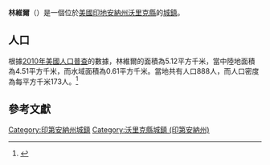 {{noteTA
|G1=USState
|G2=地名
|G3=Unit
}}
{{Infobox settlement
|name            = 林維爾
|native_name = Lynnville
|settlement_type          = [[鎮|城鎮]]
|image_skyline            = Lynnville, Indiana.jpg
|imagesize                = 250px
|image_map                = Warrick County Indiana Incorporated and Unincorporated areas Lynnville Highlighted 1845486.svg
|mapsize                  = 250px
|subdivision_type         = [[世界政區索引|國家]]
|subdivision_type1        = [[美国州份|州份]]
|subdivision_type2        = [[印地安納州行政區劃|縣]]
|subdivision_name         = [[美国|美国]]
|subdivision_name1        = [[印地安納州|印地安納州]]
|subdivision_name2        = [[沃里克縣_(印地安納州)|沃里克縣]]
|elevation_ft             = 463
|elevation_m              = 141
|timezone                 = [[北美东部时区|CST]]
|area_total_km2           = 5.12
|area_land_km2            = 4.51
|area_water_km2           = 0.61
|area_total_sq_mi         = 
|area_land_sq_mi          = 
|area_water_sq_mi         = 
|population_as_of         = [[2010年美國人口普查|2010]]
|population_footnotes     = 
|population_total         = 888
|population_density_km2   = auto
|population_density_sq_mi = auto
|utc_offset               = -5
|coordinates              = {{coord|38|11|59|N|87|18|41|W|display=inline,title}}
| coor_pinpoint           = 
| coordinates_footnotes   = 
|timezone_DST             = EDT
|utc_offset_DST           = -4
|postal_code_type         = [[美國郵區編號|郵區編號]]
|postal_code              = 47619
|area_code                = {{link-en|电话区号812|Area code 812|812}}
|blank_name = [[地名信息系统|GNIS ID]]
|blank_info = 438435<ref name="GNIS">{{cite gnis|438435|Lynnville}}</ref>
}}
'''林維爾'''（{{lang-en|Lynnville}}）是一個位於[[美國|美國]][[印地安納州|印地安納州]][[沃里克縣_(印地安納州)|沃里克縣]]的[[鎮|城鎮]]。

== 人口 ==
根據[[2010年美國人口普查|2010年美國人口普查]]的數據，林維爾的面積為5.12平方千米，當中陸地面積為4.51平方千米，而水域面積為0.61平方千米。當地共有人口888人，而人口密度為每平方千米173人。<ref name="GR8">{{cite web|url=http://factfinder2.census.gov|publisher=[[美国人口调查局|美国人口调查局]]|accessdate=2011-05-14|title=American FactFinder|archive-date=2013-09-11|archive-url=https://web.archive.org/web/20130911234518/http://factfinder2.census.gov/|dead-url=no}}</ref>

== 參考文獻 ==
{{reflist}}
{{沃里克縣 (印地安納州)}}
{{Indiana-geo-stub}}
{{DEFAULTSORT:Lynnville, Indiana}}
[[Category:印第安納州城鎮|Category:印第安納州城鎮]]
[[Category:沃里克縣城鎮_(印第安納州)|Category:沃里克縣城鎮 (印第安納州)]]